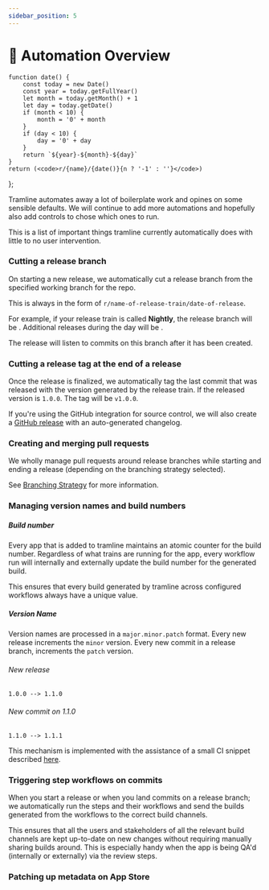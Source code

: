 ```yaml
---
sidebar_position: 5
---
```


# 🤖 Automation Overview

    function date() {
        const today = new Date()
        const year = today.getFullYear()
        let month = today.getMonth() + 1
        let day = today.getDate()
        if (month < 10) {
            month = '0' + month
        }
        if (day < 10) {
            day = '0' + day
        }
        return `${year}-${month}-${day}`
    }
    return (<code>r/{name}/{date()}{n ? '-1' : ''}</code>)
};

Tramline automates away a lot of boilerplate work and opines on some sensible defaults. We will continue to add more automations and hopefully also add controls to chose which ones to run.

This is a list of important things tramline currently automatically does with little to no user intervention.

### Cutting a release branch

On starting a new release, we automatically cut a release branch from the specified working branch for the repo.

This is always in the form of `r/name-of-release-train/date-of-release`.

For example, if your release train is called **Nightly**, the release branch will be <ReleaseBranch name="nightly" n=''/>. Additional releases during the day will be <ReleaseBranch name="nightly" n='1'/>.

The release will listen to commits on this branch after it has been created.

### Cutting a release tag at the end of a release

Once the release is finalized, we automatically tag the last commit that was released with the version generated by the release train. If the released version is `1.0.0`. The tag will be `v1.0.0`.

If you're using the GitHub integration for source control, we will also create a [GitHub release](https://docs.github.com/en/repositories/releasing-projects-on-github/managing-releases-in-a-repository) with an auto-generated changelog.

### Creating and merging pull requests

We wholly manage pull requests around release branches while starting and ending a release (depending on the branching strategy selected).

See [Branching Strategy]("https://www.google.com") for more information.

### Managing version names and build numbers

##### Build number

Every app that is added to tramline maintains an atomic counter for the build number. Regardless of what trains are running for the app, every workflow run will internally and externally update the build number for the generated build.

This ensures that every build generated by tramline across configured workflows always have a unique value.

##### Version Name

Version names are processed in a `major.minor.patch` format. Every new release increments the `minor` version. Every new commit in a release branch, increments the `patch` version.

###### New release

```
1.0.0 --> 1.1.0
```

###### New commit on 1.1.0

```
1.1.0 --> 1.1.1
```

This mechanism is implemented with the assistance of a small CI snippet described [here](https://www.google.com).

### Triggering step workflows on commits

When you start a release or when you land commits on a release branch; we automatically run the steps and their workflows and send the builds generated from the workflows to the correct build channels.

This ensures that all the users and stakeholders of all the relevant build channels are kept up-to-date on new changes without requiring manually sharing builds around. This is especially handy when the app is being QA'd (internally or externally) via the review steps.

### Patching up metadata on App Store
